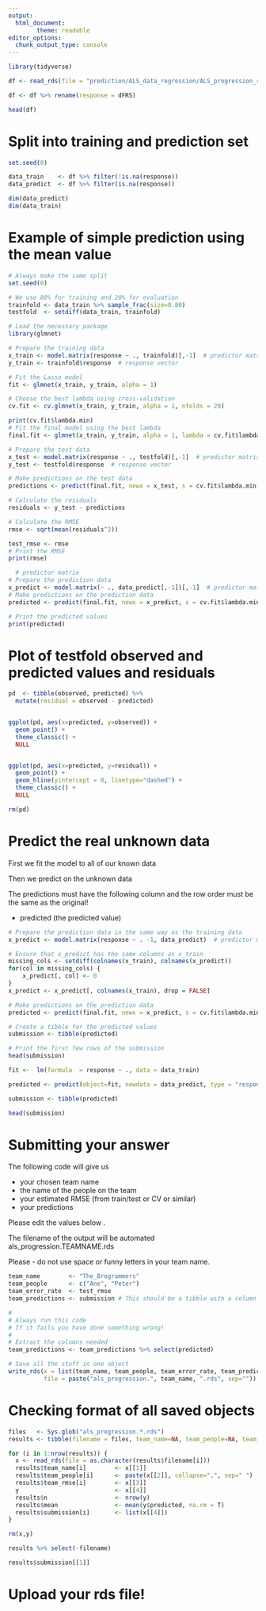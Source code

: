 ---
output:
  html_document:
        theme: readable
editor_options: 
  chunk_output_type: console
---

```{r}

library(tidyverse)

df <- read_rds(file = "prediction/ALS_data_regression/ALS_progression_rate.1822x370.rds")  %>% tbl_df()

df <- df %>% rename(response = dFRS)

head(df)

```

# Split into training and prediction set

```{r}

set.seed(0)

data_train    <- df %>% filter(!is.na(response))
data_predict  <- df %>% filter(is.na(response))                              

dim(data_predict)
dim(data_train)

```

# Example of simple prediction using the mean value

```{r}

# Always make the same split
set.seed(0)

# We use 80% for training and 20% for evaluation
trainfold <- data_train %>% sample_frac(size=0.80)
testfold  <- setdiff(data_train, trainfold)
```


```{r}
# Load the necessary package
library(glmnet)

# Prepare the training data
x_train <- model.matrix(response ~ ., trainfold)[,-1]  # predictor matrix
y_train <- trainfold$response  # response vector

# Fit the Lasso model
fit <- glmnet(x_train, y_train, alpha = 1)

# Choose the best lambda using cross-validation
cv.fit <- cv.glmnet(x_train, y_train, alpha = 1, nfolds = 20)

print(cv.fit$lambda.min)
# Fit the final model using the best lambda
final.fit <- glmnet(x_train, y_train, alpha = 1, lambda = cv.fit$lambda.min)

# Prepare the test data
x_test <- model.matrix(response ~ ., testfold)[,-1]  # predictor matrix
y_test <- testfold$response  # response vector

# Make predictions on the test data
predictions <- predict(final.fit, newx = x_test, s = cv.fit$lambda.min)

# Calculate the residuals
residuals <- y_test - predictions

# Calculate the RMSE
rmse <- sqrt(mean(residuals^2))

test_rmse <- rmse
# Print the RMSE
print(rmse)


```


```{r}
  # predictor matrix
# Prepare the prediction data
x_predict <- model.matrix(~ ., data_predict[,-1])[,-1]  # predictor matrix
# Make predictions on the prediction data
predicted <- predict(final.fit, newx = x_predict, s = cv.fit$lambda.min)

# Print the predicted values
print(predicted)
```

# Plot of testfold observed and predicted values and residuals
 

```{r}

pd  <- tibble(observed, predicted) %>% 
  mutate(residual = observed - predicted)


ggplot(pd, aes(x=predicted, y=observed)) + 
  geom_point() +
  theme_classic() +
  NULL


ggplot(pd, aes(x=predicted, y=residual)) + 
  geom_point() +
  geom_hline(yintercept = 0, linetype="dashed") +
  theme_classic() +
  NULL

rm(pd)

```

# Predict the real unknown data

First we fit the model to all of our known data

Then we predict on the unknown data

The predictions must have the following column and the row order must be the same as the original!

* predicted (the predicted value)


```{r}
# Prepare the prediction data in the same way as the training data
x_predict <- model.matrix(response ~ . -1, data_predict)  # predictor matrix

# Ensure that x_predict has the same columns as x_train
missing_cols <- setdiff(colnames(x_train), colnames(x_predict))
for(col in missing_cols) {
	x_predict[, col] <- 0
}
x_predict <- x_predict[, colnames(x_train), drop = FALSE]

# Make predictions on the prediction data
predicted <- predict(final.fit, newx = x_predict, s = cv.fit$lambda.min)

# Create a tibble for the predicted values
submission <- tibble(predicted)

# Print the first few rows of the submission
head(submission)
```

```{r}

fit <-  lm(formula  = response ~ ., data = data_train)

predicted <- predict(object=fit, newdata = data_predict, type = "response")

submission <- tibble(predicted)

head(submission)

```

# Submitting your answer

The following code will give us

* your chosen team name
* the name of the people on the team
* your estimated RMSE (from train/test or CV or similar)
* your predictions

Please edit the values below .

The filename of the output will be automated als_progression.TEAMNAME.rds

Please - do not use space or funny letters in your team name.

```{r}

team_name        <- "The_Brogrammers"
team_people      <- c("Ane", "Peter")
team_error_rate  <- test_rmse
team_predictions <- submission # This should be a tibble with a column called "predicted"

#
# Always run this code
# If it fails you have done something wrong!
#
# Extract the columns needed
team_predictions <- team_predictions %>% select(predicted)

# Save all the stuff in one object
write_rds(x = list(team_name, team_people, team_error_rate, team_predictions), 
          file = paste("als_progression.", team_name, ".rds", sep=""))

```

# Checking format of all saved objects

```{r}

files   <- Sys.glob("als_progression.*.rds")
results <- tibble(filename = files, team_name=NA, team_people=NA, team_rmse=NA,n=NA, mean=NA)

for (i in 1:nrow(results)) {
  x <- read_rds(file = as.character(results$filename[i]))
  results$team_name[i]        <- x[[1]]
  results$team_people[i]      <- paste(x[[2]], collapse=",", sep=" ")
  results$team_rmse[i]        <- x[[3]]
  y                           <- x[[4]]
  results$n                   <- nrow(y)
  results$mean                <- mean(y$predicted, na.rm = T)
  results$submission[i]       <- list(x[[4]])
}

rm(x,y)

results %>% select(-filename)

results$submission[[1]]

```

# Upload your rds file!


